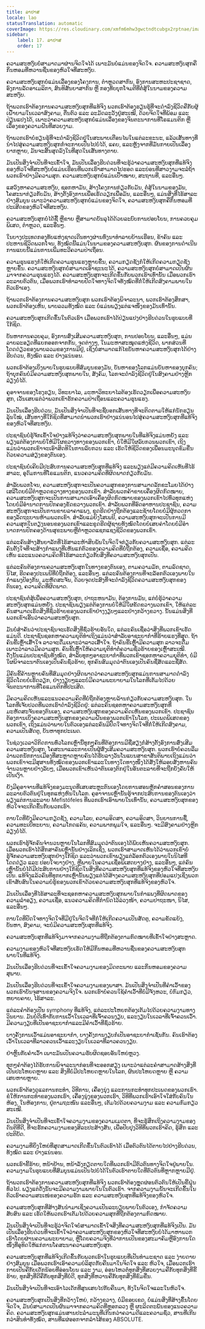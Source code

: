 ```yaml
---
title: ລາປາສ
locale: lao
statusTranslation: automatic
coverImage: https://res.cloudinary.com/xmfm6mhw3gwctndtcubgx2rptnae/image/upload/v1740337243/small_cover_educacion_fundamental_a051170f1c.webp
sidebar:
    label: 17. ລາປາສ
    order: 17
---
```

ຄວາມສະຫງົບບໍ່ສາມາດມາຜ່ານຈິດໃຈໄດ້ ເພາະມັນບໍ່ແມ່ນຂອງຈິດໃຈ. ຄວາມສະຫງົບສຸກຄືກິ່ນຫອມທີ່ຫວານຊື່ນຂອງຫົວໃຈທີ່ສະຫງົບ.

ຄວາມສະຫງົບສຸກບໍ່ແມ່ນເລື່ອງຂອງໂຄງການ, ຕຳຫຼວດສາກົນ, ອົງການສະຫະປະຊາຊາດ, ອົງການລັດອາເມລິກາ, ສົນທິສັນຍາສາກົນ ຫຼື ກອງທັບບຸກໂຈມຕີທີ່ຕໍ່ສູ້ໃນນາມຂອງຄວາມສະຫງົບ.

ຖ້າພວກເຮົາຕ້ອງການຄວາມສະຫງົບສຸກທີ່ແທ້ຈິງ ພວກເຮົາຕ້ອງຮຽນຮູ້ທີ່ຈະດໍາລົງຊີວິດຄືກັບຜູ້ເຝົ້າຍາມໃນເວລາສົງຄາມ, ຕື່ນຕົວ ແລະ ລະມັດລະວັງຢູ່ສະເໝີ, ດ້ວຍຈິດໃຈທີ່ພ້ອມ ແລະ ປ່ຽນແປງໄດ້, ເພາະວ່າຄວາມສະຫງົບສຸກບໍ່ແມ່ນເລື່ອງຂອງຈິນຕະນາການທີ່ໂຣແມນຕິກ ຫຼື ເລື່ອງຂອງຄວາມຝັນທີ່ສວຍງາມ.

ຖ້າພວກເຮົາບໍ່ຮຽນຮູ້ທີ່ຈະດໍາລົງຊີວິດຢູ່ໃນສະພາບເຕືອນໄພໃນແຕ່ລະຂະນະ, ແລ້ວເສັ້ນທາງທີ່ນໍາໄປສູ່ຄວາມສະຫງົບສຸກກໍ່ຈະກາຍເປັນໄປບໍ່ໄດ້, ແຄບ, ແລະຫຼັງຈາກທີ່ມັນກາຍເປັນເລື່ອງຍາກຫຼາຍ, ມັນຈະສິ້ນສຸດລົງໃນທີ່ສຸດໃນເສັ້ນທາງຕາຍ.

ມັນເປັນສິ່ງຈໍາເປັນທີ່ຈະເຂົ້າໃຈ, ມັນເປັນເລື່ອງຮີບດ່ວນທີ່ຈະຮູ້ວ່າຄວາມສະຫງົບສຸກທີ່ແທ້ຈິງຂອງຫົວໃຈທີ່ສະຫງົບບໍ່ແມ່ນເຮືອນທີ່ພວກເຮົາສາມາດໄປຮອດ ແລະບ່ອນທີ່ສາວງາມຈະລໍຖ້າພວກເຮົາຢ່າງມີຄວາມສຸກ. ຄວາມສະຫງົບສຸກບໍ່ແມ່ນເປົ້າໝາຍ, ສະຖານທີ່, ແລະອື່ນໆ.

ແສວົງຫາຄວາມສະຫງົບ, ຊອກຫາມັນ, ສ້າງໂຄງການກ່ຽວກັບມັນ, ຕໍ່ສູ້ໃນນາມຂອງມັນ, ໂຄສະນາກ່ຽວກັບມັນ, ສ້າງຕັ້ງອົງການເພື່ອເຮັດວຽກເພື່ອມັນ, ແລະອື່ນໆ, ແມ່ນສິ່ງທີ່ໄຮ້ສາລະຢ່າງສົມບູນ ເພາະວ່າຄວາມສະຫງົບສຸກບໍ່ແມ່ນຂອງຈິດໃຈ, ຄວາມສະຫງົບສຸກຄືກິ່ນຫອມທີ່ປະເສີດຂອງຫົວໃຈທີ່ສະຫງົບ.

ຄວາມສະຫງົບສຸກບໍ່ໄດ້ຊື້ ຫຼືຂາຍ ຫຼືສາມາດບັນລຸໄດ້ດ້ວຍລະບົບການປອບໂຍນ, ການຄວບຄຸມພິເສດ, ຕຳຫຼວດ, ແລະອື່ນໆ.

ໃນບາງປະເທດກອງທັບແຫ່ງຊາດເດີນທາງຜ່ານທົ່ງນາທຳລາຍບ້ານເຮືອນ, ຂ້າຄົນ ແລະ ປະຫານຊີວິດພວກໂຈນ, ທັງໝົດນີ້ແມ່ນໃນນາມຂອງຄວາມສະຫງົບສຸກ. ຜົນຂອງການດໍາເນີນການແບບນີ້ແມ່ນການເພີ່ມທະວີຄວາມປ່າເຖື່ອນ.

ຄວາມຮຸນແຮງກໍ່ໃຫ້ເກີດຄວາມຮຸນແຮງຫຼາຍຂຶ້ນ, ຄວາມກຽດຊັງກໍ່ໃຫ້ເກີດຄວາມກຽດຊັງຫຼາຍຂຶ້ນ. ຄວາມສະຫງົບສຸກບໍ່ສາມາດເອົາຊະນະໄດ້, ຄວາມສະຫງົບສຸກບໍ່ສາມາດເປັນຜົນມາຈາກຄວາມຮຸນແຮງໄດ້. ຄວາມສະຫງົບສຸກຈະເກີດຂຶ້ນກັບພວກເຮົາເທົ່ານັ້ນ ເມື່ອພວກເຮົາລະລາຍຕົວຕົນ, ເມື່ອພວກເຮົາທໍາລາຍປັດໃຈທາງຈິດໃຈທັງໝົດທີ່ກໍ່ໃຫ້ເກີດສົງຄາມພາຍໃນຕົວເຮົາເອງ.

ຖ້າພວກເຮົາຕ້ອງການຄວາມສະຫງົບສຸກ ພວກເຮົາຕ້ອງພິຈາລະນາ, ພວກເຮົາຕ້ອງສຶກສາ, ພວກເຮົາຕ້ອງເຫັນ, ພາບລວມທັງໝົດ ແລະ ບໍ່ແມ່ນພຽງແຕ່ແຈໜຶ່ງຂອງມັນເທົ່ານັ້ນ.

ຄວາມສະຫງົບສຸກເກີດຂຶ້ນໃນຕົວເຮົາ ເມື່ອພວກເຮົາໄດ້ປ່ຽນແປງຢ່າງຮີບດ່ວນໃນຮູບແບບທີ່ໃກ້ຊິດ.

ບັນຫາການຄວບຄຸມ, ອົງການສົ່ງເສີມຄວາມສະຫງົບສຸກ, ການປອບໂຍນ, ແລະອື່ນໆ, ແມ່ນລາຍລະອຽດທີ່ແຍກອອກຈາກກັນ, ຈຸດຕ່າງໆ, ໃນມະຫາສະໝຸດແຫ່ງຊີວິດ, ພາກສ່ວນທີ່ໂດດດ່ຽວຂອງພາບລວມຂອງການມີຢູ່, ເຊິ່ງບໍ່ສາມາດແກ້ໄຂບັນຫາຄວາມສະຫງົບສຸກໄດ້ຢ່າງຮີບດ່ວນ, ທັງໝົດ ແລະ ຢ່າງແນ່ນອນ.

ພວກເຮົາຕ້ອງເບິ່ງພາບໃນຮູບແບບທີ່ສົມບູນຂອງມັນ, ບັນຫາຂອງໂລກແມ່ນບັນຫາຂອງບຸກຄົນ; ຖ້າບຸກຄົນບໍ່ມີຄວາມສະຫງົບສຸກພາຍໃນ, ສັງຄົມ, ໂລກຈະດໍາລົງຊີວິດຢູ່ໃນສົງຄາມຢ່າງຫຼີກລ່ຽງບໍ່ໄດ້.

ຄູອາຈານຂອງໂຮງຮຽນ, ວິທະຍາໄລ, ມະຫາວິທະຍາໄລຕ້ອງເຮັດວຽກເພື່ອຄວາມສະຫງົບສຸກ, ເວັ້ນເສຍແຕ່ວ່າພວກເຂົາຮັກຄວາມປ່າເຖື່ອນແລະຄວາມຮຸນແຮງ.

ມັນເປັນເລື່ອງຮີບດ່ວນ, ມັນເປັນສິ່ງຈໍາເປັນທີ່ຈະຊີ້ບອກເສັ້ນທາງທີ່ຈະຕິດຕາມໃຫ້ແກ່ນັກຮຽນລຸ້ນໃໝ່, ເສັ້ນທາງທີ່ໃກ້ຊິດທີ່ສາມາດນໍາພວກເຮົາຢ່າງແນ່ນອນໄປສູ່ຄວາມສະຫງົບສຸກທີ່ແທ້ຈິງຂອງຫົວໃຈທີ່ສະຫງົບ.

ປະຊາຊົນບໍ່ຮູ້ຈັກເຂົ້າໃຈຢ່າງແທ້ຈິງວ່າຄວາມສະຫງົບສຸກພາຍໃນທີ່ແທ້ຈິງແມ່ນຫຍັງ ແລະ ພຽງແຕ່ຕ້ອງການບໍ່ໃຫ້ມີໃຜຂວາງທາງຂອງພວກເຂົາ, ບໍ່ໃຫ້ມີໃຜລົບກວນພວກເຂົາ, ເຖິງແມ່ນວ່າພວກເຂົາຈະເອົາສິດທິໃນການລົບກວນ ແລະ ເຮັດໃຫ້ຊີວິດຂອງເພື່ອນມະນຸດຂົມຂື່ນດ້ວຍຄວາມສ່ຽງຂອງຕົນເອງ.

ປະຊາຊົນບໍ່ເຄີຍມີປະສົບການຄວາມສະຫງົບສຸກທີ່ແທ້ຈິງ ແລະພຽງແຕ່ມີຄວາມຄິດເຫັນທີ່ໄຮ້ສາລະ, ອຸດົມການທີ່ໂຣແມນຕິກ, ແນວຄວາມຄິດທີ່ຜິດພາດກ່ຽວກັບມັນ.

ສໍາລັບພວກໂຈນ, ຄວາມສະຫງົບສຸກຈະເປັນຄວາມສຸກຂອງການສາມາດລັກຂະໂມຍໄດ້ຢ່າງເສລີໂດຍບໍ່ມີຕໍາຫຼວດຂວາງທາງຂອງພວກເຂົາ. ສໍາລັບພວກຄ້າຂາຍເຄື່ອງຜິດກົດໝາຍ, ຄວາມສະຫງົບສຸກຈະເປັນການສາມາດເອົາເຄື່ອງຜິດກົດໝາຍຂອງພວກເຂົາໄປທົ່ວທຸກແຫ່ງໂດຍບໍ່ມີອໍານາດການປົກຄອງຂັດຂວາງພວກເຂົາ. ສໍາລັບພວກທີ່ອົດອາຫານປະຊາຊົນ, ຄວາມສະຫງົບສຸກຈະເປັນການຂາຍລາຄາແພງ, ຂູດຮີດຢ່າງຖືກຕ້ອງແລະຊ້າຍໂດຍບໍ່ມີຜູ້ກວດກາຂອງລັດຖະບານຫ້າມພວກເຂົາ. ສໍາລັບແມ່ຍິງໂສເພນີ, ຄວາມສະຫງົບສຸກຈະເປັນການມີຄວາມສຸກໃນຕຽງນອນຂອງພວກເຂົາແລະຂູດຮີດຜູ້ຊາຍທັງໝົດໂດຍບໍ່ເສຍຄ່າໂດຍບໍ່ມີອໍານາດການປົກຄອງດ້ານສຸຂະພາບຫຼືຕໍາຫຼວດແຊກແຊງຊີວິດຂອງພວກເຂົາ.

ແຕ່ລະຄົນສ້າງສັນຍາລັກທີ່ໄຮ້ສາລະຫ້າສິບພັນໃນຈິດໃຈກ່ຽວກັບຄວາມສະຫງົບສຸກ. ແຕ່ລະຄົນຕັ້ງໃຈທີ່ຈະສ້າງກໍາແພງທີ່ເຫັນແກ່ຕົວຂອງຄວາມຄິດທີ່ບໍ່ຖືກຕ້ອງ, ຄວາມເຊື່ອ, ຄວາມຄິດເຫັນ ແລະແນວຄວາມຄິດທີ່ໄຮ້ສາລະກ່ຽວກັບສິ່ງທີ່ຄວາມສະຫງົບສຸກເປັນ.

ແຕ່ລະຄົນຕ້ອງການຄວາມສະຫງົບສຸກໃນທາງຂອງຕົນເອງ, ຕາມຄວາມມັກ, ຕາມລົດຊາດ, ນິໄສ, ຮີດຄອງປະເພນີທີ່ບໍ່ຖືກຕ້ອງ, ແລະອື່ນໆ. ແຕ່ລະຄົນຕ້ອງການທີ່ຈະລັອກຕົວເອງພາຍໃນກໍາແພງປ້ອງກັນ, ມະຫັດສະຈັນ, ດ້ວຍຈຸດປະສົງທີ່ຈະດໍາລົງຊີວິດຄວາມສະຫງົບສຸກຂອງຕົນເອງ, ຄວາມຄິດທີ່ຜິດພາດ.

ປະຊາຊົນຕໍ່ສູ້ເພື່ອຄວາມສະຫງົບສຸກ, ປາຖະຫນາມັນ, ຕ້ອງການມັນ, ແຕ່ບໍ່ຮູ້ວ່າຄວາມສະຫງົບສຸກແມ່ນຫຍັງ. ປະຊາຊົນພຽງແຕ່ຕ້ອງການບໍ່ໃຫ້ມີໃຜຂັດຂວາງພວກເຂົາ, ໃຫ້ແຕ່ລະຄົນສາມາດເຮັດສິ່ງທີ່ຊົ່ວຮ້າຍຂອງພວກເຂົາຢ່າງງຽບໆແລະຢ່າງກວ້າງຂວາງ. ນັ້ນແມ່ນສິ່ງທີ່ພວກເຂົາເອີ້ນວ່າຄວາມສະຫງົບສຸກ.

ມັນບໍ່ສໍາຄັນວ່າປະຊາຊົນຈະເຮັດສິ່ງທີ່ຊົ່ວຮ້າຍອັນໃດ, ແຕ່ລະຄົນເຊື່ອວ່າສິ່ງທີ່ພວກເຂົາເຮັດແມ່ນດີ. ປະຊາຊົນຊອກຫາຄວາມຍຸຕິທໍາເຖິງແມ່ນວ່າສໍາລັບອາຊະຍາກໍາທີ່ຮ້າຍແຮງທີ່ສຸດ. ຖ້າຄົນຂີ້ເຫຼົ້າເສົ້າໃຈ ລາວຈະດື່ມເພາະວ່າລາວເສົ້າໃຈ. ຖ້າຄົນຂີ້ເຫຼົ້າມີຄວາມສຸກ ລາວຈະດື່ມເພາະວ່າລາວມີຄວາມສຸກ. ຄົນຂີ້ເຫຼົ້າໃຫ້ຄວາມຍຸຕິທໍາຕໍ່ຄວາມຊົ່ວຮ້າຍຂອງເຫຼົ້າສະເໝີ. ດັ່ງນັ້ນແມ່ນປະຊາຊົນທັງໝົດ, ສໍາລັບທຸກໆອາຊະຍາກໍາທີ່ພວກເຂົາຊອກຫາຄວາມຍຸຕິທໍາ, ບໍ່ມີໃຜພິຈາລະນາຕົນເອງເປັນຄົນຊົ່ວຮ້າຍ, ທຸກຄົນສົມມຸດວ່າຕົນເອງເປັນຄົນຊື່ສັດແລະຊື່ສັດ.

ມີຄົນຂີ້ຄ້ານຫຼາຍຄົນທີ່ສົມມຸດຢ່າງຜິດພາດວ່າຄວາມສະຫງົບສຸກແມ່ນການສາມາດດໍາລົງຊີວິດໂດຍບໍ່ເຮັດວຽກ, ຢ່າງງຽບໆແລະບໍ່ມີຄວາມພະຍາຍາມໃນໂລກທີ່ເຕັມໄປດ້ວຍຈິນຕະນາການທີ່ໂຣແມນຕິກທີ່ປະເສີດ.

ມີຄວາມຄິດເຫັນແລະແນວຄວາມຄິດທີ່ບໍ່ຖືກຕ້ອງຫຼາຍລ້ານກ່ຽວກັບຄວາມສະຫງົບສຸກ. ໃນໂລກທີ່ເຈັບປວດທີ່ພວກເຮົາດໍາລົງຊີວິດຢູ່: ແຕ່ລະຄົນຊອກຫາຄວາມສະຫງົບສຸກທີ່ມະຫັດສະຈັນຂອງຕົນເອງ, ຄວາມສະຫງົບສຸກຂອງຄວາມຄິດເຫັນຂອງພວກເຂົາ. ປະຊາຊົນຕ້ອງການເບິ່ງຄວາມສະຫງົບສຸກຂອງຄວາມຝັນຂອງພວກເຂົາໃນໂລກ, ປະເພດພິເສດຂອງພວກເຂົາ, ເຖິງແມ່ນວ່າພາຍໃນຕົວເອງແຕ່ລະຄົນມີປັດໃຈທາງຈິດໃຈທີ່ກໍ່ໃຫ້ເກີດສົງຄາມ, ຄວາມເປັນສັດຕູ, ບັນຫາທຸກປະເພດ.

ໃນຊ່ວງເວລາວິກິດການທົ່ວໂລກເຫຼົ່ານີ້ທຸກໆຄົນທີ່ຕ້ອງການມີຊື່ສຽງກໍ່ສ້າງຕັ້ງອົງການສົ່ງເສີມຄວາມສະຫງົບສຸກ, ໂຄສະນາແລະກາຍເປັນຜູ້ສົ່ງເສີມຄວາມສະຫງົບສຸກ. ພວກເຮົາບໍ່ຄວນລືມວ່າພວກນັກການເມືອງທີ່ສະຫຼາດຫຼາຍຄົນໄດ້ຮັບລາງວັນໂນແບນສາຂາສັນຕິພາບເຖິງແມ່ນວ່າພວກເຂົາຈະມີສຸສານທັງໝົດຂອງພວກເຂົາແລະໃນທາງໃດທາງໜຶ່ງໄດ້ສັ່ງໃຫ້ລອບສັງຫານຄົນຈໍານວນຫຼາຍຢ່າງລັບໆ, ເມື່ອພວກເຂົາເຫັນວ່າຕົນເອງຕົກຢູ່ໃນອັນຕະລາຍທີ່ຈະຖືກບັງຄັບໃຫ້ເປັນເງົາ.

ຍັງມີຄູອາຈານທີ່ແທ້ຈິງຂອງມະນຸດທີ່ເສຍສະຫຼະຕົນເອງໂດຍການສອນຫຼັກຄໍາສອນຂອງການລະລາຍຕົວຕົນຢູ່ໃນທຸກແຫ່ງຫົນໃນໂລກ. ຄູອາຈານເຫຼົ່ານັ້ນຮູ້ຈາກປະສົບການຂອງຕົນເອງວ່າພຽງແຕ່ການລະລາຍ Mefistófeles ທີ່ພວກເຮົາເອົາພາຍໃນເທົ່ານັ້ນ, ຄວາມສະຫງົບສຸກຂອງຫົວໃຈຈະເກີດຂຶ້ນກັບພວກເຮົາ.

ຕາບໃດທີ່ຍັງມີຄວາມກຽດຊັງ, ຄວາມໂລບ, ຄວາມອິດສາ, ຄວາມອິດສາ, ວິນຍານການຊື້, ຄວາມທະເຍີທະຍານ, ຄວາມໂກດແຄ້ນ, ຄວາມພາກພູມໃຈ, ແລະອື່ນໆ. ຈະມີສົງຄາມຢ່າງຫຼີກລ່ຽງບໍ່ໄດ້.

ພວກເຮົາຮູ້ຈັກຄົນຈໍານວນຫຼາຍໃນໂລກທີ່ສົມມຸດວ່າຕົນເອງໄດ້ພົບເຫັນຄວາມສະຫງົບສຸກ. ເມື່ອພວກເຮົາໄດ້ສຶກສາຄົນເຫຼົ່ານັ້ນຢ່າງເລິກເຊິ່ງ, ພວກເຮົາສາມາດເຫັນໄດ້ວ່າພວກເຂົາບໍ່ຮູ້ຈັກຄວາມສະຫງົບສຸກຢ່າງໃກ້ຊິດ ແລະວ່າພວກເຂົາພຽງແຕ່ລັອກຕົວເອງພາຍໃນນິໄສທີ່ໂດດດ່ຽວ ແລະ ປອບໃຈບາງຢ່າງ, ຫຼືພາຍໃນຄວາມເຊື່ອພິເສດບາງຢ່າງ, ແລະອື່ນໆ, ແຕ່ຄົນເຫຼົ່ານັ້ນບໍ່ໄດ້ມີປະສົບການຢ່າງໃກ້ຊິດໃນສິ່ງທີ່ຄວາມສະຫງົບສຸກທີ່ແທ້ຈິງຂອງຫົວໃຈທີ່ສະຫງົບເປັນ. ແທ້ຈິງແລ້ວຄົນທີ່ທຸກຍາກເຫຼົ່ານັ້ນພຽງແຕ່ໄດ້ສ້າງຄວາມສະຫງົບສຸກທີ່ປອມແປງເຊິ່ງພວກເຂົາສັບສົນໃນຄວາມບໍ່ຮູ້ຂອງພວກເຂົາດ້ວຍຄວາມສະຫງົບສຸກທີ່ແທ້ຈິງຂອງຫົວໃຈ.

ມັນເປັນເລື່ອງທີ່ໄຮ້ສາລະທີ່ຈະຊອກຫາຄວາມສະຫງົບສຸກພາຍໃນກໍາແພງທີ່ຜິດພາດຂອງຄວາມລໍາອຽງ, ຄວາມເຊື່ອ, ແນວຄວາມຄິດທີ່ກໍານົດໄວ້ລ່ວງໜ້າ, ຄວາມປາຖະໜາ, ນິໄສ, ແລະອື່ນໆ.

ຕາບໃດທີ່ປັດໃຈທາງຈິດໃຈທີ່ມີຢູ່ໃນຈິດໃຈທີ່ກໍ່ໃຫ້ເກີດຄວາມເປັນສັດຕູ, ຄວາມຂັດແຍ້ງ, ບັນຫາ, ສົງຄາມ, ຈະບໍ່ມີຄວາມສະຫງົບສຸກທີ່ແທ້ຈິງ.

ຄວາມສະຫງົບສຸກທີ່ແທ້ຈິງມາຈາກຄວາມງາມທີ່ຖືກຕ້ອງຕາມກົດໝາຍທີ່ເຂົ້າໃຈຢ່າງສະຫຼາດ.

ຄວາມງາມຂອງຫົວໃຈທີ່ສະຫງົບເຮັດໃຫ້ມີກິ່ນຫອມທີ່ຫວານຊື່ນຂອງຄວາມສະຫງົບສຸກພາຍໃນທີ່ແທ້ຈິງ.

ມັນເປັນເລື່ອງຮີບດ່ວນທີ່ຈະເຂົ້າໃຈຄວາມງາມຂອງມິດຕະພາບ ແລະກິ່ນຫອມຂອງຄວາມສຸພາບ.

ມັນເປັນເລື່ອງຮີບດ່ວນທີ່ຈະເຂົ້າໃຈຄວາມງາມຂອງພາສາ. ມັນເປັນສິ່ງຈໍາເປັນທີ່ຄໍາເວົ້າຂອງພວກເຮົາບັນຈຸສານຂອງຄວາມຈິງໃຈ. ພວກເຮົາບໍ່ຄວນໃຊ້ຄໍາເວົ້າທີ່ບໍ່ມີຈັງຫວະ, ບໍ່ກົມກຽວ, ຫຍາບຄາຍ, ໄຮ້ສາລະ.

ແຕ່ລະຄໍາຕ້ອງເປັນ symphony ທີ່ແທ້ຈິງ, ແຕ່ລະປະໂຫຍກຕ້ອງເຕັມໄປດ້ວຍຄວາມງາມທາງວິນຍານ. ມັນບໍ່ດີເທົ່າກັບການເວົ້າໃນເວລາທີ່ເຈົ້າຄວນງຽບ, ແລະງຽບໃນເວລາທີ່ເຈົ້າຄວນເວົ້າ. ມີຄວາມງຽບທີ່ເປັນອາຊະຍາກໍາແລະມີຄໍາເວົ້າທີ່ຊົ່ວຮ້າຍ.

ບາງຄັ້ງການເວົ້າແມ່ນອາຊະຍາກໍາ, ບາງຄັ້ງການງຽບກໍ່ເປັນອາຊະຍາກໍາເຊັ່ນກັນ. ຄົນເຮົາຕ້ອງເວົ້າໃນເວລາທີ່ລາວຄວນເວົ້າແລະງຽບໃນເວລາທີ່ລາວຄວນງຽບ.

ຢ່າຫຼິ້ນກັບຄໍາເວົ້າ ເພາະມັນເປັນຄວາມຮັບຜິດຊອບອັນໃຫຍ່ຫຼວງ.

ທຸກໆຄໍາຕ້ອງໄດ້ຮັບການພິຈາລະນາກ່ອນທີ່ຈະອອກສຽງ ເພາະວ່າແຕ່ລະຄໍາສາມາດສ້າງສິ່ງທີ່ເປັນປະໂຫຍດຫຼາຍ ແລະ ສິ່ງທີ່ບໍ່ມີປະໂຫຍດຫຼາຍໃນໂລກ, ຜົນປະໂຫຍດຫຼາຍ ຫຼື ຄວາມເສຍຫາຍຫຼາຍ.

ພວກເຮົາຕ້ອງດູແລການກະທໍາ, ວິທີການ, ເຄື່ອງນຸ່ງ ແລະການກະທໍາທຸກປະເພດຂອງພວກເຮົາ. ຂໍໃຫ້ການກະທໍາຂອງພວກເຮົາ, ເຄື່ອງນຸ່ງຂອງພວກເຮົາ, ວິທີທີ່ພວກເຮົາເອົາໃຈໃສ່ກັບຄົນໃນຫ້ອງ, ໃນຫ້ອງການ, ຢູ່ຕາມຖະໜົນ ແລະອື່ນໆ, ເຕັມໄປດ້ວຍຄວາມງາມ ແລະ ຄວາມກົມກຽວສະເໝີ.

ມັນເປັນສິ່ງຈໍາເປັນທີ່ຈະເຂົ້າໃຈຄວາມງາມຂອງຄວາມເມດຕາ, ທີ່ຈະຮູ້ສຶກເຖິງຄວາມງາມຂອງດົນຕີທີ່ດີ, ທີ່ຈະຮັກຄວາມງາມຂອງສິລະປະສ້າງສັນ, ເພື່ອປັບປຸງວິທີທີ່ພວກເຮົາຄິດ, ຮູ້ສຶກ ແລະ ປະຕິບັດ.

ຄວາມງາມທີ່ຍິ່ງໃຫຍ່ທີ່ສຸດສາມາດເກີດຂຶ້ນໃນຕົວເຮົາໄດ້ ເມື່ອຕົວຕົນໄດ້ຕາຍໄປຢ່າງຮີບດ່ວນ, ທັງໝົດ ແລະ ຢ່າງແນ່ນອນ.

ພວກເຮົາຂີ້ຮ້າຍ, ຫນ້າຢ້ານ, ຫນ້າລັງກຽດຕາບໃດທີ່ພວກເຮົາມີຕົວຕົນທາງຈິດໃຈຢູ່ພາຍໃນ. ຄວາມງາມໃນຮູບແບບທີ່ສົມບູນແມ່ນເປັນໄປບໍ່ໄດ້ໃນຕົວເຮົາຕາບໃດທີ່ຕົວຕົນທີ່ຫຼາກຫຼາຍມີຢູ່.

ຖ້າພວກເຮົາຕ້ອງການຄວາມສະຫງົບສຸກທີ່ແທ້ຈິງ ພວກເຮົາຕ້ອງຫຼຸດຜ່ອນຕົວຕົນໃຫ້ເປັນຂີ້ຝຸ່ນທົ່ວໄປ. ພຽງແຕ່ດັ່ງນັ້ນຈະມີຄວາມງາມພາຍໃນໃນຕົວເຮົາ. ຈາກຄວາມງາມນັ້ນຈະເກີດຂຶ້ນໃນຕົວເຮົາຄວາມສະເໜ່ຂອງຄວາມຮັກ ແລະ ຄວາມສະຫງົບສຸກທີ່ແທ້ຈິງຂອງຫົວໃຈ.

ຄວາມສະຫງົບສຸກທີ່ສ້າງສັນນໍາມາເຊິ່ງຄວາມເປັນລະບຽບພາຍໃນຕົວເອງ, ກໍາຈັດຄວາມສັບສົນ ແລະ ເຮັດໃຫ້ພວກເຮົາເຕັມໄປດ້ວຍຄວາມສຸກທີ່ຖືກຕ້ອງຕາມກົດໝາຍ.

ມັນເປັນສິ່ງຈໍາເປັນທີ່ຈະຮູ້ວ່າຈິດໃຈບໍ່ສາມາດເຂົ້າໃຈສິ່ງທີ່ຄວາມສະຫງົບສຸກທີ່ແທ້ຈິງເປັນ. ມັນເປັນເລື່ອງຮີບດ່ວນທີ່ຈະເຂົ້າໃຈວ່າຄວາມສະຫງົບສຸກຂອງຫົວໃຈທີ່ສະຫງົບບໍ່ໄດ້ມາຫາພວກເຮົາໂດຍຜ່ານຄວາມພະຍາຍາມ, ຫຼືໂດຍຄວາມຈິງທີ່ວ່າການເປັນຂອງສະມາຄົມຫຼືອົງການໃດໜຶ່ງທີ່ອຸທິດໃຫ້ແກ່ການໂຄສະນາຄວາມສະຫງົບສຸກ.

ຄວາມສະຫງົບສຸກທີ່ແທ້ຈິງເກີດຂຶ້ນກັບພວກເຮົາໃນຮູບແບບທີ່ເປັນທໍາມະຊາດ ແລະ ງ່າຍດາຍຢ່າງສົມບູນ ເມື່ອພວກເຮົາເອົາຄວາມບໍລິສຸດກັບຄືນມາໃນຈິດໃຈ ແລະ ຫົວໃຈ, ເມື່ອພວກເຮົາກາຍເປັນຄືກັບເດັກນ້ອຍທີ່ອ່ອນໂຍນ ແລະ ງາມ, ອ່ອນໄຫວຕໍ່ທຸກສິ່ງທີ່ສວຍງາມຄືກັບທຸກສິ່ງທີ່ຂີ້ຮ້າຍ, ທຸກສິ່ງທີ່ດີຄືກັບທຸກສິ່ງທີ່ບໍ່ດີ, ທຸກສິ່ງທີ່ຫວານຄືກັບທຸກສິ່ງທີ່ຂົມຂື່ນ.

ມັນເປັນສິ່ງຈໍາເປັນທີ່ຈະເອົາໄວເດັກທີ່ສູນເສຍໄປກັບຄືນມາ, ທັງໃນຈິດໃຈແລະໃນຫົວໃຈ.

ຄວາມສະຫງົບສຸກເປັນສິ່ງທີ່ກວ້າງໃຫຍ່, ກວ້າງຂວາງ, ບໍ່ມີຂອບເຂດ, ບໍ່ແມ່ນສິ່ງທີ່ສ້າງຂຶ້ນໂດຍຈິດໃຈ, ມັນບໍ່ສາມາດເປັນຜົນມາຈາກຄວາມຄິດທີ່ຫຼອກລວງ ຫຼື ຜະລິດຕະພັນຂອງແນວຄວາມຄິດ. ຄວາມສະຫງົບສຸກແມ່ນສານປະລໍາມະນູທີ່ເກີນກວ່າຄວາມດີແລະຄວາມຊົ່ວ, ສານທີ່ເກີນກວ່າສິນທໍາທັງໝົດ, ສານທີ່ແຜ່ອອກຈາກລໍາໄສ້ຂອງ ABSOLUTE.

